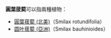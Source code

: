 '''圓葉菝葜'''可以指兩種植物：
*[[圓葉菝葜_(北美)|圓葉菝葜 (北美)]]（Smilax rotundifolia）
*[[圆叶菝葜_(亞洲)|圆叶菝葜 (亞洲)]]（Smilax bauhinioides）

{{aimai|cat=四字物种消歧义}}